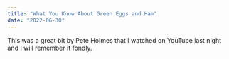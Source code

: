 ```yaml
---
title: "What You Know About Green Eggs and Ham"
date: "2022-06-30"
---
```


This was a great bit by Pete Holmes that I watched on YouTube last night and I will remember it fondly.
